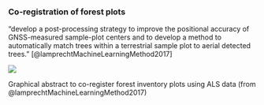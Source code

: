 
### Co-registration of forest plots

"develop a post-processing strategy to improve the positional accuracy of GNSS-measured sample-plot centers and to develop a method to automatically match trees within a terrestrial sample plot to aerial detected trees." [@lamprechtMachineLearningMethod2017]

::: {#fig-co-registration}
![](https://pub.mdpi-res.com/remotesensing/remotesensing-09-00505/article_deploy/html/images/remotesensing-09-00505-ag-550.jpg?1569355984)

Graphical abstract to co-register forest inventory plots using ALS data (from @lamprechtMachineLearningMethod2017)
:::
